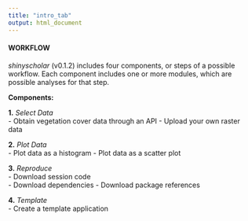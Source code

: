 ```yaml
---
title: "intro_tab"
output: html_document
---
```


#### WORKFLOW

*shinyscholar* (v0.1.2) includes four components, or steps of a possible workflow. Each component includes one or more modules, which are possible analyses for that step.  

**Components:**  

**1.** *Select Data*  
- Obtain vegetation cover data through an API
- Upload your own raster data

**2.** *Plot Data*  
- Plot data as a histogram
- Plot data as a scatter plot

**3.** *Reproduce*  
- Download session code  
- Download dependencies
- Download package references 

**4.** *Template*  
- Create a template application

